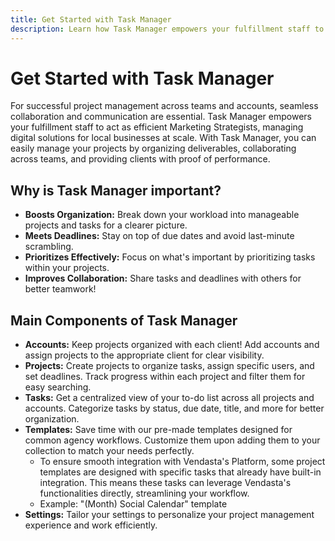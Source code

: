 ```yaml
---
title: Get Started with Task Manager
description: Learn how Task Manager empowers your fulfillment staff to act as efficient Marketing Strategists
---
```


# Get Started with Task Manager

For successful project management across teams and accounts, seamless collaboration and communication are essential. Task Manager empowers your fulfillment staff to act as efficient Marketing Strategists, managing digital solutions for local businesses at scale. With Task Manager, you can easily manage your projects by organizing deliverables, collaborating across teams, and providing clients with proof of performance.

## Why is Task Manager important?

- **Boosts Organization:** Break down your workload into manageable projects and tasks for a clearer picture.
- **Meets Deadlines:** Stay on top of due dates and avoid last-minute scrambling.
- **Prioritizes Effectively:** Focus on what's important by prioritizing tasks within your projects.
- **Improves Collaboration:** Share tasks and deadlines with others for better teamwork!

## Main Components of Task Manager

- **Accounts:** Keep projects organized with each client! Add accounts and assign projects to the appropriate client for clear visibility.
- **Projects:** Create projects to organize tasks, assign specific users, and set deadlines. Track progress within each project and filter them for easy searching.
- **Tasks:** Get a centralized view of your to-do list across all projects and accounts. Categorize tasks by status, due date, title, and more for better organization.
- **Templates:** Save time with our pre-made templates designed for common agency workflows. Customize them upon adding them to your collection to match your needs perfectly.
  - To ensure smooth integration with Vendasta's Platform, some project templates are designed with specific tasks that already have built-in integration. This means these tasks can leverage Vendasta's functionalities directly, streamlining your workflow.
  - Example: "(Month) Social Calendar" template
- **Settings:** Tailor your settings to personalize your project management experience and work efficiently.